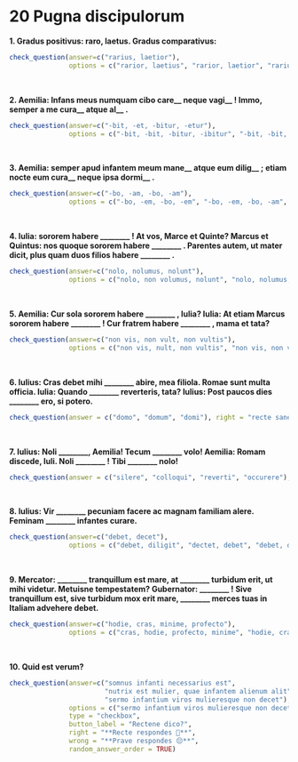 # 20 Pugna discipulorum

**1. Gradus positivus: raro, laetus. Gradus comparativus:**

 
```r
check_question(answer=c("rarius, laetior"), 
               options = c("rarior, laetius", "rarior, laetior", "rarius, laetius", "rarius, laetior"), right = "ita, ut dicis 👏", wrong = "minime 😔", button_label = "Rectene dico?", type = "radio")
```
</br>

**2. Aemilia: Infans meus numquam cibo care\_\_ neque vagi\_\_ ! Immo, semper a me cura\_\_ atque al\_\_ . **
 
 
```r
check_question(answer=c("-bit, -et, -bitur, -etur"), 
               options = c("-bit, -bit, -bitur, -ibitur", "-bit, -bit, -bitur, -etur", "-bit, -et, -bitur, -etur", "-bit, -et, -bitur, -ibitur"), right = "ita, ut dicis 👏", wrong = "minime 😔", button_label = "Rectene dico?", type = "radio")
```
</br>

**3. Aemilia: semper apud infantem meum mane\_\_ atque eum dilig\_\_ ; etiam nocte eum cura\_\_ neque ipsa dormi\_\_ .**
 
 
```r
check_question(answer=c("-bo, -am, -bo, -am"), 
               options = c("-bo, -em, -bo, -em", "-bo, -em, -bo, -am", "-bo, -am, -bo, -em", "-bo, -am, -bo, -am"), right = "ita, ut dicis 👏", wrong = "minime 😔", button_label = "Rectene dico?", type = "radio", random_answer_order = TRUE)
```

</br>

**4. Iulia: sororem habere ________ ! At vos, Marce et Quinte? Marcus et Quintus: nos quoque sororem habere ________ . Parentes autem, ut mater dicit, plus quam duos filios habere ________ .** 
 
 
 
```r
check_question(answer=c("nolo, nolumus, nolunt"), 
               options = c("nolo, non volumus, nolunt", "nolo, nolumus, non volunt", "nolo, nolumus, nolunt", "non volo, non volumus, non volunt"), right = "ita, ut dicis 👏", wrong = "minime 😔", button_label = "Rectene dico?", type = "radio", random_answer_order = TRUE)
```

</br>

**5. Aemilia: Cur sola sororem habere ________ , Iulia? Iulia: At etiam Marcus sororem habere ________ ! Cur fratrem habere ________ , mama et tata? **

 
 
```r
check_question(answer=c("non vis, non vult, non vultis"), 
               options = c("non vis, nult, non vultis", "non vis, non vult, non vultis", "non vis, non vult, nultis", "non vis, nult, nultis"), right = "ita, ut dicis 👏", wrong = "minime 😔", button_label = "Rectene dico?", type = "radio", random_answer_order = TRUE)
```


</br>

**6. Iulius: Cras debet mihi ________ abire, mea filiola. Romae sunt multa officia. Iulia: Quando ________ reverteris, tata? Iulius: Post paucos dies ________ ero, si potero.**
 
 
 
 
```r
check_question(answer = c("domo", "domum", "domi"), right = "recte sane 🙂", wrong = "quid ais? 🤨", button_label = "Rectene dico?", type = "in_order")
```

</br>

**7. Iulius: Noli ________, Aemilia! Tecum ________ volo! Aemilia: Romam discede, Iuli. Noli ________ ! Tibi ________ nolo!**
 
 
 
```r
check_question(answer = c("silere", "colloqui", "reverti", "occurere"), right = "recte sane 🙂", wrong = "quid ais? 🤨", button_label = "Rectene dico?", type = "in_order")
```
</br>

**8. Iulius: Vir ________ pecuniam facere ac magnam familiam alere. Feminam ________ infantes curare.** 
 
 
```r
check_question(answer=c("debet, decet"), 
               options = c("debet, diligit", "dectet, debet", "debet, decet", "diligit, decet"), right = "ita, ut dicis 👏", wrong = "minime 😔", button_label = "Rectene dico?", type = "radio")
```
</br>

**9. Mercator: ________ tranquillum est mare, at ________ turbidum erit, ut mihi videtur. Metuisne tempestatem? Gubernator: ________ ! Sive tranquillum est, sive turbidum mox erit mare, ________ merces tuas in Italiam advehere debet.**
 
 
 
```r
check_question(answer=c("hodie, cras, minime, profecto"), 
               options = c("cras, hodie, profecto, minime", "hodie, cras, profecto, minime", "cras, hodie, minime, profecto", "hodie, cras, minime, profecto"), right = "ita, ut dicis 👏", wrong = "minime 😔", button_label = "Rectene dico?", type = "radio")
```
</br>

**10. Quid est verum?**

```r
check_question(answer=c("somnus infanti necessarius est", 
                        "nutrix est mulier, quae infantem alienum alit",
                        "sermo infantium viros mulieresque non decet"),
               options = c("sermo infantium viros mulieresque non decet", "somnus infanti necessarius est", "infans parvulus solus primos gradus facere potest", "nutrix est mulier, quae infantem alienum alit"),
               type = "checkbox",
               button_label = "Rectene dico?",
               right = "**Recte respondes 🙂**",
               wrong = "**Prave respondes 😔**",
               random_answer_order = TRUE)
```

